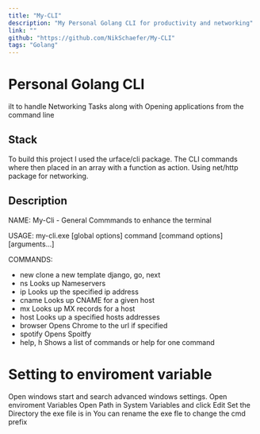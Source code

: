 ```yaml
---
title: "My-CLI"
description: "My Personal Golang CLI for productivity and networking"
link: ""
github: "https://github.com/NikSchaefer/My-CLI"
tags: "Golang"
---
```


# Personal Golang CLI

ilt to handle Networking Tasks along with Opening applications from the command
line

## Stack

To build this project I used the urface/cli package. The CLI commands where then
placed in an array with a function as action. Using net/http package for
networking.

## Description

NAME: My-Cli - General Commmands to enhance the terminal

USAGE: my-cli.exe [global options] command [command options] [arguments...]

COMMANDS:

-   new clone a new template django, go, next
-   ns Looks up Nameservers
-   ip Looks up the specified ip address
-   cname Looks up CNAME for a given host
-   mx Looks up MX records for a host
-   host Looks up a specified hosts addresses
-   browser Opens Chrome to the url if specified
-   spotify Opens Spoitfy
-   help, h Shows a list of commands or help for one command

# Setting to enviroment variable

Open windows start and search advanced windows settings. Open enviroment
Variables Open Path in System Variables and click Edit Set the Directory the exe
file is in You can rename the exe fle to change the cmd prefix
